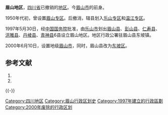 {{Infobox Former Subdivision
|native_name               = 
|conventional_long_name    = 眉山地区
|common_name               = 眉山
|subdivision               = [[地区行政公署|地区]]
|nation                    = {{PRC}}
|year_start                = 1997年
|event_start               = 成立时间
|year_end                  = 2000年
|event_end                 = 撤销时间
|p1                        = 乐山市
|flag_p1                   = Flag of the People's Republic of China.svg
|s1                        = 眉山市
|flag_s1                   = Flag of the People's Republic of China.svg
|image_map                 = Sichuan subdivisions - Meishan.svg
|image_map_caption         = 
|capital                   = 眉山县
|stat_year1                = 2000年
|stat_area1                = 7140
|stat_pop1                 = 3205171
|today                     = [[眉山市|眉山市]]
}}
'''眉山地区'''，[[四川省|四川省]]已撤销的[[地区|地区]]。今[[眉山市|眉山市]]的前身。

1950年代初，曾设置[[眉山专区|眉山专区]]。后撤消，辖县划入[[乐山专区|乐山专区]]和[[温江专区|温江专区]]。

1997年5月30日，经[[中华人民共和国国务院|中国国务院]]批准，由[[乐山市|乐山市]]划出[[眉山县|眉山县]]、[[彭山县|彭山县]]、[[仁寿县|仁寿县]]、[[洪雅县|洪雅县]]、[[丹棱县|丹棱县]]、[[青神县|青神县]]6县设立眉山地区。地区行政公署驻眉山县东坡镇。

2000年6月10日，设置地级[[眉山市|眉山市]]，同时，眉山县改为[[东坡区|东坡区]]。

== 参考文献 ==
{{Wikisourcehas|国务院关于同意四川省调整乐山市行政区划设立眉山地区的批复|国务院关于同意四川省撤销眉山地区设立地级眉山市的批复}}
# {{Cite book | author = 戴均良等 | title = 《中国古今地名大词典》 | location = 上海 | publisher = 上海辞书出版社 | date = 2005 | language = zh-hans }}
# {{Cite book | author = 史为乐 | title = 《中华人民共和国政区沿革（1949-2002）》 | location = 北京 | publisher = 人民出版社 | date = 2006 | language = zh-hans }}
{{reflist}}
{{中华人民共和国行政区划小作品}}
{{-}}
{{四川省历史二级政区|nocat}}

[[Category:四川地区|Category:四川地区]]
[[Category:眉山行政区划史|Category:眉山行政区划史]]
[[Category:1997年建立的行政區劃|Category:1997年建立的行政區劃]]
[[Category:2000年废除的行政区划|Category:2000年废除的行政区划]]